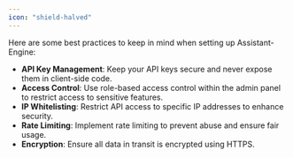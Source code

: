 ```yaml
---
icon: "shield-halved"
---
```


Here are some best practices to keep in mind when setting up Assistant-Engine:

- **API Key Management**: Keep your API keys secure and never expose them in client-side code.
- **Access Control**: Use role-based access control within the admin panel to restrict access to sensitive features.
- **IP Whitelisting**: Restrict API access to specific IP addresses to enhance security.
- **Rate Limiting**: Implement rate limiting to prevent abuse and ensure fair usage.
- **Encryption**: Ensure all data in transit is encrypted using HTTPS.